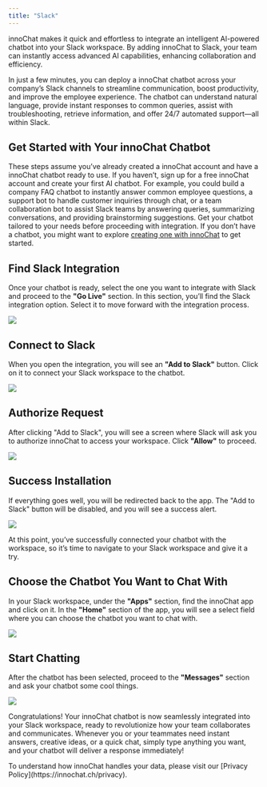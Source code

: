 ```yaml
---
title: "Slack"
---
```


innoChat makes it quick and effortless to integrate an intelligent AI-powered chatbot into your Slack workspace. By adding innoChat
to Slack, your team can instantly access advanced AI capabilities, enhancing collaboration and efficiency.

In just a few minutes, you can deploy a innoChat chatbot across your company’s Slack channels to streamline communication,
boost productivity, and improve the employee experience. The chatbot can understand natural language, provide instant responses to
common queries, assist with troubleshooting, retrieve information, and offer 24/7 automated support—all within Slack.

## Get Started with Your innoChat Chatbot

These steps assume you’ve already created a innoChat account and have a innoChat chatbot ready to use. If you haven’t,
sign up for a free innoChat account and create your first AI chatbot. For example, you could build a company FAQ chatbot to instantly answer common employee questions, a support bot to handle
customer inquiries through chat, or a team collaboration bot to
assist Slack teams by answering queries, summarizing conversations, and providing brainstorming suggestions. Get your chatbot
tailored to your needs before proceeding with integration. If you don’t have a chatbot, you might want to explore [creating one with innoChat](/creating-first-chatbot) to get started.

## Find Slack Integration

Once your chatbot is ready, select the one you want to integrate with Slack and proceed to the **"Go Live"** section. In this section, you’ll find the Slack integration option. Select it to move forward with the integration process.

<Frame>
  <img src="/images/find-slack.png" />
</Frame>

## Connect to Slack

When you open the integration, you will see an **"Add to Slack"** button. Click on it to connect your Slack workspace to the chatbot.

<Frame>
  <img src="/images/add-to-slack.png" />
</Frame>

## Authorize Request

After clicking "Add to Slack", you will see a screen where Slack will ask you to authorize innoChat to access your workspace. Click **"Allow"** to proceed.

<Frame>
  <img src="/images/slack-integrate.png" />
</Frame>

## Success Installation

If everything goes well, you will be redirected back to the app. The "Add to Slack" button will be disabled, and you will see a success alert.

<Frame>
  <img src="/images/slack-success.png" />
</Frame>

At this point, you’ve successfully connected your chatbot with the workspace, so it’s time to navigate to your Slack workspace and give it a try.

## Choose the Chatbot You Want to Chat With

In your Slack workspace, under the **"Apps"** section, find the innoChat app and click on it. In the **"Home"** section of the app, you will see a select field where you can choose the chatbot you want to chat with.

<Frame>
  <img src="/images/slack-select-app.png" />
</Frame>

## Start Chatting

After the chatbot has been selected, proceed to the **"Messages"** section and ask your chatbot some cool things.

<Frame>
  <img src="/images/slack-chat.png" />
</Frame>

Congratulations! Your innoChat chatbot is now seamlessly integrated into your Slack workspace, ready to revolutionize
how your team collaborates and communicates. Whenever you or your teammates need instant answers, creative ideas, or a quick chat, simply
type anything you want, and your chatbot will deliver a response immediately!

<Note>
  To understand how innoChat handles your data, please visit our [Privacy
  Policy](https://innochat.ch/privacy).
</Note>
